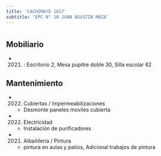 ```yaml
---
title: 'CACHIMAYO 1657'
subtitle: 'EPC N° 10 JUAN AGUSTIN MAZA'
---
```


#


## Mobiliario

*  (2021) : Escritorio 2, Mesa pupitre doble 30, Silla escolar 62 





## Mantenimiento

*  (2022) Cubiertas / Impermeabilizaciones 
    + Desmonte paneles moviles cubierta

*  (2022) Electricidad 
    + Instalación de purificadores

*  (2021) Albañileria / Pintura 
    + pintura en aulas y patios, Adicional trabajos de pintura



